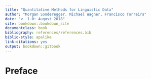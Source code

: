 ```yaml
---
title: "Quantitative Methods for Linguistic Data"
author: "Morgan Sonderegger, Michael Wagner, Francisco Torreira"
date: "v. 1.0: August 2018"
site: bookdown::bookdown_site
documentclass: book
bibliography: references/references.bib
biblio-style: apalike
link-citations: yes
output: bookdown::gitbook
---
```


# Preface{-}